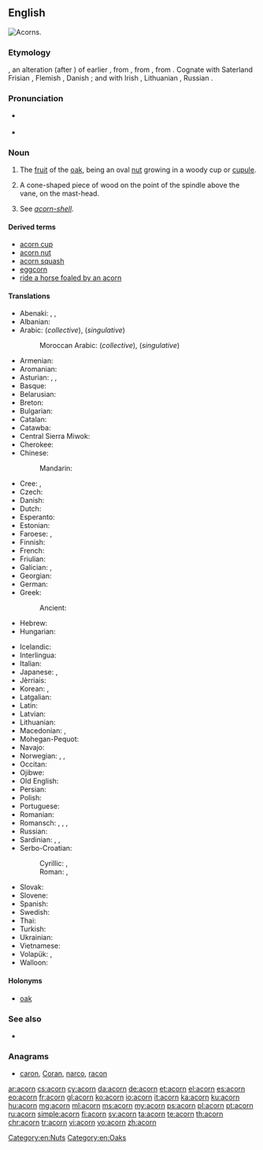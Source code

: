==English==
[[Image:Quercus_falcata_acorns.jpg|thumb|right|Acorns.]]
{{slim-wikipedia|Acorn (disambiguation)}}

===Etymology===
{{etyl|enm|en}} {{term|acorne|lang=enm}}, an alteration (after {{term|corn|lang=en}}) of earlier {{term|akern|lang=enm}}, from {{etyl|ang|en}} {{term|æcern||acorn, oak-mast|lang=ang}}, from {{etyl|gem-pro|en}} {{term/t|gem-pro|*akraną}}, from {{etyl|ine-pro|en}} {{term/t|ine-pro|*h₂ógeh₂-||berry}}. Cognate with Saterland Frisian {{term|Äkkene|lang=stq}}, Flemish {{term|aker|lang=nl}}, Danish {{term|agern|lang=da}}; and with Irish {{term|áirne||sloe|lang=ga}}, Lithuanian {{term/t|lt|úoga}}, Russian {{term|ягода||berry|tr=jágoda|lang=ru}}.

===Pronunciation===
* {{a|US}} {{IPA|/ˈeɪkɔɹn/}}
* {{audio|en-us-acorn.ogg|Audio (US)}}

===Noun===
{{en-noun}}

# The [[fruit]] of the [[oak]], being an oval [[nut]] growing in a woody cup or [[cupule]].
# {{context|nautical|lang=en}} A cone-shaped piece of wood on the point of the spindle above the vane, on the mast-head.
# {{context|zoology|lang=en}} See ''[[acorn-shell]]''.

====Derived terms====
* [[acorn cup]]
* [[acorn nut]]
* [[acorn squash]]
* [[eggcorn]]
* [[ride a horse foaled by an acorn]]

====Translations====
{{trans-top|fruit of the oak tree}}
* Abenaki: {{t|abe|anaskemen}} {{qualifier|red or black oak acorn; literally "oak berry"}}, {{t|abe|anaskebagôn}} {{qualifier|red or black oak acorn; literally "oak nut"}}, {{t|abe|wachil}} {{qualifier|white oak acorn}}
* Albanian: {{t|sq|lende|f}}
* Arabic: {{t|ar|بلوط|m|tr=ballūṭ|sc=Arab}} (''collective''), {{t|ar|بلوطة|f|tr=ballūṭa|sc=Arab}} (''singulative'')
*: Moroccan Arabic: {{t|ary|بلوط|m|tr=belloṭ|alt=بلّوط|sc=Arab}} (''collective''), {{t|ary|بلوطة|f|tr=belloṭa|alt=بلّوطة|sc=Arab}} (''singulative'')
* Armenian: {{t|hy|կաղին|tr=kaġin}}
* Aromanian: {{t|rup|gljindã|f}}
* Asturian: {{t|ast|llande|m}}, {{t|ast|abeyota|f}}, {{t|ast|abellota|f}}
* Basque: {{t+|eu|ezkur}}
* Belarusian: {{t|be|жолуд|m|tr=žólud|sc=Cyrl}}
* Breton: {{t+|br|mez|f|alt=mezenn}}
* Bulgarian: {{t+|bg|жълъд|m|tr=žǎ̀lǎd}}
* Catalan: {{t|ca|gla|f}}
* Catawba: {{t|chc|tumo}} {{qualifier|plural}}
* Central Sierra Miwok: {{t|csm|watýkˑa-}}
* Cherokee: {{t|chr|ᎬᎴ|tr=gvle|sc=Cher}}
* Chinese:
*: Mandarin: {{t+|cmn|橡子|tr=xiàngzǐ}}
* Cree: {{t|cr|ᒥᐢᑎᑯᒥᐣ|tr=mistikomin|sc=Cans}} {{qualifier|literally "oak berry"}}, {{t|cr|ᒥᐢᑎᑯᐹᑲᐣ|tr=mistikopâkan|sc=Cans}} {{qualifier|literally "oak nut"}}
* Czech: {{t+|cs|žalud|m}}
* Danish: {{t|da|agern|n}}
* Dutch: {{t+|nl|eikel|m}}
* Esperanto: {{t|eo|glano}}
* Estonian: {{t|et|tammetõru}}
* Faroese: {{t|fo|akarn|n}}, {{t|fo|eikinøt|f}}
* Finnish: {{t+|fi|tammenterho}}
* French: {{t+|fr|gland|m}}
* Friulian: {{t|fur|gland}}
* Galician: {{t|gl|belota|f}}, {{t|gl|landra|f}}
* Georgian: {{t|ka|რკო|tr=rko|sc=Geor}}
* German: {{t+|de|Eichel|f}}
* Greek: {{t+|el|βελανίδι|n|tr=velanídi}}
*: Ancient: {{t|grc|βάλανος|f|tr=bálanos|sc=polytonic}}
* Hebrew: {{t+|he|בלוט|m|tr=balút|sc=Hebr}}
* Hungarian: {{t+|hu|makk}}
{{trans-mid}}
* Icelandic: {{t|is|akarn|n}}
* Interlingua: {{t|ia|glande}}
* Italian: {{t+|it|ghianda|f}}
* Japanese: {{t+|ja|どんぐり|tr=donguri|sc=Jpan}}, {{t+|ja|団栗|tr=どんぐり, donguri|sc=Jpan}}
* Jèrriais: {{t|roa-jer|tchênelle|f}}
* Korean: {{t|ko|에이콘|tr=eikon|sc=Kore}}, {{t+|ko|도토리|tr=dotori|sc=Kore}}
* Latgalian: {{t|ltg|zeile|f}}
* Latin: {{t|la|glans|f}}
* Latvian: {{t|lv|zīle f}}
* Lithuanian: {{t|lt|gilė|f}}
* Macedonian: {{t|mk|желад|m|tr=žélad}}, {{t|mk|жир|m|tr=žir}}
* Mohegan-Pequot: {{t|xpq|anôhcum}}
* Navajo: {{t|nv|chéchʼil binááʼ}}
* Norwegian: {{t|no|kongle|m|f}}, {{t|no|åkorn|n}}, {{t|no|eikenøtt|m|f}}
* Occitan: {{t|oc|agland}}
* Ojibwe: {{t|oj|mitigomin}}
* Old English: {{t|ang|æcern}}
* Persian: {{t+|fa|بلوط|tr=balut|sc=fa-Arab}}
* Polish: {{t+|pl|żołądź|m}}
* Portuguese: {{t+|pt|bolota|f}}
* Romanian: {{t|ro|ghindă|f}}
* Romansch: {{t|rm|glogn}}, {{t|rm|glonda}}, {{t|rm|glànd}}, {{t|rm|glanda}}
* Russian: {{t+|ru|жёлудь|m|tr=žóludʹ}}
* Sardinian: {{t|sc|landha}}, {{t|sc|landhe}}, {{t|sc|landi}}
* Serbo-Croatian:
*: Cyrillic: {{t|sh|жи̑р|m}}, {{t|sh|желуд|m|}}
*: Roman: {{t|sh|žȋr|m}}, {{t|sh|želud|m|}}
* Slovak: {{t|sk|žaluď|m}}
* Slovene: {{t+|sl|želod|m}}
* Spanish: {{t+|es|bellota|f}}
* Swedish: {{t|sv|ekollon|n}}
* Thai: {{t|th|ผลต้นโอ๊ก|tr=pŏn dtôn óhk|sc=Thai}}
* Turkish: {{t+|tr|palamut}}
* Ukrainian: {{t+|uk|жолудь|m|tr=žóludʹ|sc=Cyrl}}
* Vietnamese: {{t|vi|quả đầu}}
* Volapük: {{t+|vo|kvär}}, {{qualifier|older word, obsolete}} {{t|vo|gölogafluk}}
* Walloon: {{t+|wa|gland|f}}
{{trans-bottom}}

====Holonyms====
* {{sense|fruit of an oak}} [[oak]]

===See also===
* {{pedia}}

===Anagrams===
* [[caron#English|caron]], [[Coran#English|Coran]], [[narco#English|narco]], [[racon#English|racon]]

[[Category:en:Nuts]]
[[Category:en:Oaks]]

[[ar:acorn]]
[[cs:acorn]]
[[cy:acorn]]
[[da:acorn]]
[[de:acorn]]
[[et:acorn]]
[[el:acorn]]
[[es:acorn]]
[[eo:acorn]]
[[fr:acorn]]
[[gl:acorn]]
[[ko:acorn]]
[[io:acorn]]
[[it:acorn]]
[[ka:acorn]]
[[ku:acorn]]
[[hu:acorn]]
[[mg:acorn]]
[[ml:acorn]]
[[ms:acorn]]
[[my:acorn]]
[[ps:acorn]]
[[pl:acorn]]
[[pt:acorn]]
[[ru:acorn]]
[[simple:acorn]]
[[fi:acorn]]
[[sv:acorn]]
[[ta:acorn]]
[[te:acorn]]
[[th:acorn]]
[[chr:acorn]]
[[tr:acorn]]
[[vi:acorn]]
[[vo:acorn]]
[[zh:acorn]]